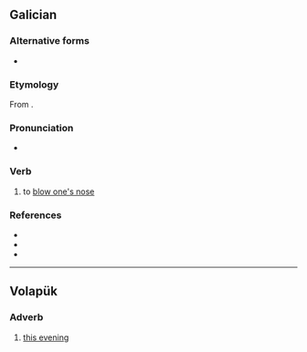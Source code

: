 ==Galician==

===Alternative forms===
* {{alter|gl|asonar}}

===Etymology===
From {{af|gl|a-|soar}}.

===Pronunciation===
* {{IPA|gl|/asoˈaɾ/}}

===Verb===
{{gl-verb|aso|ar}}

# {{lb|gl|pronominal}} to [[blow one's nose]]
#: {{syn|gl|fungar}}

===References===
* {{R:gl:DDLG}}
* {{R:gl:TILG}}
* {{R:TLPGP}}

----

==Volapük==

===Adverb===
{{head|vo|adverb}}

# [[this evening]]